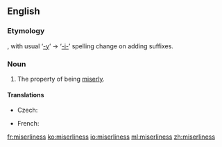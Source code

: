 ==English==
===Etymology===
{{suffix|miserly|ness}}, with usual ‘[[-y]]’ → ‘[[-i-]]’ spelling change on adding suffixes.

===Noun===
{{en-noun|-}}

# The property of being [[miserly]].

====Translations====
{{trans-top|property of being miserly}}
* Czech: {{t-|cs|lakota|f}}
{{trans-mid}}
* French: {{t|fr|avarice|f}}
{{trans-bottom}}

[[fr:miserliness]]
[[ko:miserliness]]
[[io:miserliness]]
[[ml:miserliness]]
[[zh:miserliness]]